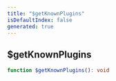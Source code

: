```yaml
---
title: "$getKnownPlugins"
isDefaultIndex: false
generated: true
---
```



<!-- This file was generated from the CommandKit source. Do not modify. Instead, re-run the "docgen" script -->


## $getKnownPlugins

<GenerationInfo sourceFile="packages/commandkit/src/cli/information.ts" sourceLine="7" packageName="commandkit" />



```ts title="Signature"
function $getKnownPlugins(): void
```
